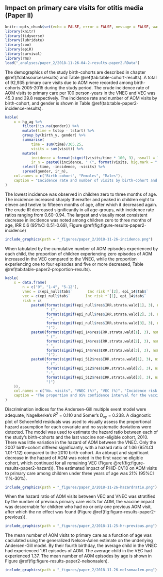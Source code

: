 ## Impact on primary care visits for otitis media (Paper II){#paper2results}

```r
knitr::opts_chunk$set(echo = FALSE, error = FALSE, message = FALSE, warning = FALSE)
library(knitr)
library(tidyverse)
library(lubridate)
library(zoo)
library(epiR)
library(survival)
library(rms)
load("_analyses/paper_2/2018-11-26-04-2-results-paper2.RData")
```

The demographics of the study birth-cohorts are described in chapter \@ref(#datasourcesresults) and Table \@ref(tab:table-cohort-results).
A total of 92,935 primary care visits due to AOM were recorded among birth-cohorts 2005-2015 during the study period. 
The crude incidence rate of AOM visits to primary care per 100 person-years in the VNEC and VEC was 45.3 and 39.8 respectively. 
The incidence rate and number of AOM visits by birth-cohort, and gender is shown in Table \@ref(tab:table-paper2-incidence-results).

```r
kable(
    x = hg_ag %>%
        filter(!is.na(gender)) %>%
        mutate(time = tstop - tstart) %>%
        group_by(birth_y, gender) %>%
        summarise(
            time = sum(time)/365.25,
            visits = sum(visit)) %>%
        mutate(
            incidence = format(signif(visits/time * 100, 3), nsmall = 1),
            ir_n = paste0(incidence, " (", format(visits, big.mark = ","), ")")) %>%
        select(-time, -incidence, -visits) %>%
        spread(gender, ir_n),
    col.names = c("Birth-cohort", "Females", "Males"),
    caption = "Incidence rate and number of visits by birth-cohort and gender"
)
```

The lowest incidence was observed in children zero to three months of age.
The incidence increased sharply thereafter and peaked in children eight to eleven and twelve to fifteeen months of age, after which it decreased again.
The crude IR decreased significantly in all age-groups, with incidence rate ratios ranging from 0.60-0.94.
The largest and visually most consistent decrease in incidence was noted among children zero to three months of age, IRR 0.6 (95%CI 0.51-0.69), Figure \@ref(fig:figure-results-paper2-incidence)

```r
include_graphics(path = "_figures/paper_2/2018-11-26-incidence.png")
```

When tabulated by the cumulative number of AOM episodes experienced by each child, the proportion of children experiencing zero episodes of AOM increased in the VEC compared to the VNEC, while the proportion experiencing one to four episodes and five or more decreased, Table \@ref(tab:table-paper2-proportion-results).

```r
kable(
    x = data.frame(
        n = c("0", "1-4", "5-12"),
        vnec = c(epi_null$tab$`       Inc risk *`[2], epi_14$tab$`       Inc risk *`[2], epi_512$tab$`       Inc risk *`[2]),
        vec = c(epi_null$tab$`       Inc risk *`[1], epi_14$tab$`       Inc risk *`[1], epi_512$tab$`       Inc risk *`[1]),
        risk = c(
            paste0(format(signif(epi_null$res$IRR.strata.wald[1], 3), nsmall = 2),
                   " (",
                   format(signif(epi_null$res$IRR.strata.wald[2], 3), nsmall = 2),
                   "-",
                   format(signif(epi_null$res$IRR.strata.wald[3], 3), nsmall = 2),
                   ")"),
            paste0(format(signif(epi_14$res$IRR.strata.wald[1], 3), nsmall = 2),
                   " (",
                   format(signif(epi_14$res$IRR.strata.wald[2], 3), nsmall = 2),
                   "-",
                   format(signif(epi_14$res$IRR.strata.wald[3], 3), nsmall = 2),
                   ")"),
            paste0(format(signif(epi_512$res$IRR.strata.wald[1], 3), nsmall = 2),
                   " (",
                   format(signif(epi_512$res$IRR.strata.wald[2], 3), nsmall = 2),
                   "-",
                   format(signif(epi_512$res$IRR.strata.wald[3], 3), nsmall = 2),
                   ")")
    )),
    col.names = c("No. visits", "VNEC (%)", "VEC (%)", "Incidence risk (95%CI)"),
    caption = "The proportion and 95% confidence interval for the vaccine non-eligible cohorts (VNEC, born: 2005–2010) and the vaccine eligible cohorts (VEC, born 2011–2013) that recorded 0, 1–4, and 5-12 cumulative visits for AOM at 36 months of age."
)
```

Discrimination indices for the Andersen-Gill multiple event model were adequate, Nagelkerke's $R^2$ = 0.110 and Somer's $D_{xy}$ = 0.238.
A diagnostic plot of Schoenfeld residuals was used to visually assess the proportional hazard assumption for each covariate and no systematic deviations were detected.
The model was used to estimate the hazard ratio between each of the study's birth-cohorts and the last vaccine non-eligible cohort, 2010.
There was little variation in the hazard of AOM between the VNEC. 
Only the 2007 birth-cohort differed significantly, with a hazard ratio of 1.06 (95%CI 1.01-1.12) compared to the 2010 birth-cohort. 
An abbrupt and significant decrease in the hazard of AOM was noted in the first vaccine eligible cohort, which continued for all remaining VEC (Figure \@ref(fig:figure-results-paper2-hazard)).
The estimated impact of PHiD-CV10 on AOM visits to primary care among children under three years of age was 21% (95%CI 11%-30%). 

```r
include_graphics(path = "_figures/paper_2/2018-11-26-hazardratio.png")
```

When the hazard ratio of AOM visits between VEC and VNEC was stratified by the number of previous primary care visits for AOM, the vaccine impact was descernable for children who had no or only one previous AOM visit, after which the no effect was found (Figure \@ref(fig:figure-results-paper2-previous)).

```r
include_graphics(path = "_figures/paper_2/2018-11-25-hr-previous.png")
```

The mean number of AOM visits to primary care as a function of age was caclulated using the generalized Nelson-Aalen estimate on the underlying Andersen-Gill model. 
By their fourth birthday, the average child in the VNEC had experienced 1.61 episodes of AOM. 
The average child in the VEC had experienced 1.37. 
The mean number of AOM episodes by age is shown in Figure \@ref(fig:figure-results-paper2-nelsonaalen).

```r
include_graphics(path = "_figures/paper_2/2018-11-26-nelsonaalen.png")
```
